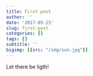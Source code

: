 ```yaml
---
title: First post
author: ''
date: '2017-05-23'
slug: first-post
categories: []
tags: []
subtitle: ''
bigimg: [{src: "/img/sun.jpg"}]
---
```


Let there be ligth!